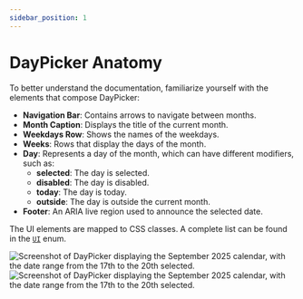```yaml
---
sidebar_position: 1
---
```


# DayPicker Anatomy

To better understand the documentation, familiarize yourself with the elements that compose DayPicker:

- **Navigation Bar**: Contains arrows to navigate between months.
- **Month Caption**: Displays the title of the current month.
- **Weekdays Row**: Shows the names of the weekdays.
- **Weeks**: Rows that display the days of the month.
- **Day**: Represents a day of the month, which can have different modifiers, such as:
  - **selected**: The day is selected.
  - **disabled**: The day is disabled.
  - **today**: The day is today.
  - **outside**: The day is outside the current month.
- **Footer**: An ARIA live region used to announce the selected date.

The UI elements are mapped to CSS classes. A complete list can be found in the [`UI`](../api/enumerations/UI.md) enum.

<BrowserWindow shadow={false}>
  <div style={{ overflow: "auto" }}>
    <img
      style={{
        maxWidth: 600,
        width: "100%",
        margin: "2em auto",
        display: "block",
      }}
      src="../img/anatomy-light.png#gh-light-mode-only"
      alt="Screenshot of DayPicker displaying the September 2025 calendar, with the date range from the 17th to the 20th selected."
    />
    <img
      style={{
        maxWidth: 600,
        width: "100%",
        margin: "2em auto",
        display: "block",
      }}
      src="../img/anatomy-dark.png#gh-dark-mode-only"
      alt="Screenshot of DayPicker displaying the September 2025 calendar, with the date range from the 17th to the 20th selected."
    />
  </div>
</BrowserWindow>
